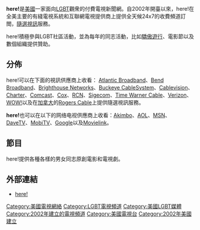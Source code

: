 {{Expand|time=2013-02-15T03:27:54+00:00 }}
{{lowercase|title=here! (TV Network)}}
{{noteTA
|G1=IT
|1=zh-hans:视频点播;zh-hk:自選影像;zh-tw:隨選視訊;
}}
{{Infobox Network |
network_name = here! |
network_logo = [[File:Here!_Network.jpg|File:Here! Network.jpg]]|
country      = [[美国|美国]]|
network_type = [[付費電視|付費電視]][[電視網絡|網絡]]|
available    = 全美|
owner        = [[瑞金特娛樂|瑞金特娛樂]]|
key_people   = [[Paul_Colichman|Paul Colichman]]以及Stephen Jarchow（創立者）|
launch_date  = 2002年|
past_names   = |
website      = [http://www.heretv.com heretv.com]|
}}
'''here!'''是[[美國|美國]]一家面向[[LGBT|LGBT]]觀衆的付費電視新聞網。自2002年開臺以來，here!在全美主要的有綫電視系統和互聯網電視提供商上提供全天候24x7的收費頻道訂閲，[[隨選視訊|隨選視訊]]服務。

here!積極參與LGBT社區活動，並為每年的同志活動，比如[[驕傲遊行|驕傲遊行]]、電影節以及數個組織提供贊助。

== 分佈 ==
here!可以在下面的視訊供應商上收看：
[[Atlantic_Broadband|Atlantic Broadband]]、[[Bend_Broadband|Bend Broadband]]、[[Brighthouse_Networks|Brighthouse Networks]]、[[Buckeye_CableSystem|Buckeye CableSystem]]、[[Cablevision|Cablevision]]、[[Charter|Charter]]、[[Comcast|Comcast]]、[[Cox|Cox]]、[[RCN|RCN]]、[[Sigecom|Sigecom]]、[[Time_Warner_Cable|Time Warner Cable]]、[[Verizon|Verizon]]、[[WOW!|WOW!]]以及在[[加拿大|加拿大]]的[[Rogers_Cable|Rogers Cable]]上提供隨選視訊服務。

'''here!'''也可以在以下的网络电视供應商上收看：[[Akimbo|Akimbo]]、[[AOL|AOL]]、[[MSN|MSN]]、[[DaveTV|DaveTV]]、[[MobiTV|MobiTV]]、[[Google|Google]]以及[[Movielink|Movielink]]。

== 節目 ==

here!提供各種各樣的男女同志原創電影和電視劇。

== 外部連結 ==
* [http://www.heretv.com/ here!]{{Wayback|url=http://www.heretv.com/ |date=20080923182332 }}

[[Category:美國電視網絡|Category:美國電視網絡]]
[[Category:LGBT電視頻道|Category:LGBT電視頻道]]
[[Category:美國LGBT媒體|Category:美國LGBT媒體]]
[[Category:2002年建立的電視頻道|Category:2002年建立的電視頻道]]
[[Category:美國電視台|Category:美國電視台]]
[[Category:2002年美國建立|Category:2002年美國建立]]